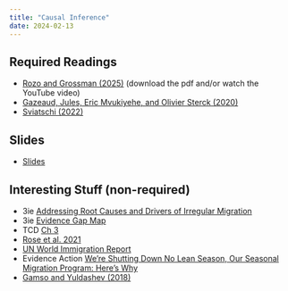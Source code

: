 ```yaml
---
title: "Causal Inference"
date: 2024-02-13
---
```



## Required Readings



- [Rozo and Grossman (2025)](https://voxdev.org/voxdevlit/refugees-and-other-forcibly-displaced-populations) (download the pdf and/or watch the YouTube video)
- [Gazeaud, Jules, Eric Mvukiyehe, and Olivier Sterck (2020)](https://voxdev.org/topic/migration-urbanisation/constraints-migration-evidence-comoros) 
- [Sviatschi (2022)](https://voxdev.org/topic/migration-urbanisation/impact-us-deportation-policy-gang-activity-el-salvador)


## Slides

- [Slides](/slides/08-migration.html)

## Interesting Stuff (non-required)

- 3ie [Addressing Root Causes and Drivers of Irregular Migration](https://www.3ieimpact.org/sites/default/files/2023-12/EGM30-Irregular-Migration-IOM-EGM-Report.pdf)
- 3ie [Evidence Gap Map](https://developmentevidence.3ieimpact.org/egm/addressing-root-causes-and-drivers-of-irregular-migration-an-evidence-gap-map)
- TCD [Ch 3](/files/M23_deMesquita&Fowler_2021_Chapter13.pdf)
- [Rose et al. 2021](https://www.cgdev.org/sites/default/files/addressing-root-causes-irregular-migration-central-america-evidence-agenda-usaid.pdf)
- [UN World Immigration Report](https://worldmigrationreport.iom.int/wmr-2022-interactive/)
- Evidence Action [We’re Shutting Down No Lean Season, Our Seasonal Migration Program: Here’s Why](https://www.evidenceaction.org/newsroom/were-shutting-down-no-lean-season-our-seasonal-migration-program-heres-why)
- [Gamso and Yuldashev (2018)](https://watermark.silverchair.com/sqy029.pdf?token=AQECAHi208BE49Ooan9kkhW_Ercy7Dm3ZL_9Cf3qfKAc485ysgAAA0swggNHBgkqhkiG9w0BBwagggM4MIIDNAIBADCCAy0GCSqGSIb3DQEHATAeBglghkgBZQMEAS4wEQQM6dFs_u22Fl66U-ZCAgEQgIIC_lfbw4tm6cpam26prAQ6TF3Ga1gzcsEPTsp4Rer6Z6TR0mkv26G1INqHn4cNluTNGsQ76qcbvIYMbMlK30wVbWDn_omXyQ3ommChffzpJKRBObAEWvzXsErlCuUDKAmO1fZE-KgfYpM77S9n7iXeazi6_XlvX4BXst4qGP6QJ5dFA0uB-eKESfX5H-CVVU0aIEMbMmqtVGYvzHI_RmSk8JH9r2LMx7lWBgcJY2TAstSREz870VEaOvfAgDDK9oenDbOSNv_n6KKx6xPGEHBy2uNOf1cEaOoTOgHh9S-modXz_JoKnFnz1E3Xlm3_BnyeRYZzdXUcq-ylMLhpKyqq4JAoxah0-u-2u5Q-nzx6o1ZIqR0ATZrnlIP-2s0572XHv3KYzD66_x5FssFwVY_ZN9qAts7asIqVdHYWLPqr-ejM54UYsNFORP96G5vBgxpPY68jmrg4qgGDiBczZUowyLLSQohB10In2dgaVwqRbQ3a1ZG9StbT3A_8JSd80Yc5Ob7pnXVUmOlkRJ-U801BjKswMVKD5-n3aD_EHwzURANeTq7UC-UB1GdyXxRKNTmM0ukHsoBqqHCSJOyPrOo5CBv3CwYLdh1rEPSfVoKMh0609kENtBAWXu7KmXUpjgiplvcedJ-HwhEaW2wGI1sn40F6hH7jzP34-5T5awFnhM_N1u7N7f64WVnsgkhUj6gdQ3orHCKKycH2J-6ZrUwbAOStUyj6jeZDqwmUozdmn7g4Fw-CdvOjwUOBd0q_u_VeLWfJa7zN4i_sV-EK5Yvt5F7Z1f8DJV-34ite4TDdf2deYkSjPc7992rWR-Fcd6JahZggVmBJwcBGsRL4K9YZGVN4pePUdw9qICwKSq54FStyYafMUB-BTCsjfIR2r1EFdL9JlQPEYsdsj5o5wcfGNmtqfjJxVByvbRmDlarTkER_JnRxaPmKQkooAuhC-BLhXv7IZNNNjArftqsLVDxnDQjI-YgALEe0R8L63UM64742YR3rL7PmCXr5_APM3U0)

